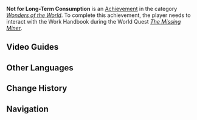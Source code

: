{{Achievement Infobox
|title        = 
|id           = 81212
|order id     = 1198
|category     = Wonders of the World
|description  = Find [[Uncle He]], the missing miner, in The Chasm.
|requirements = Interact with the work handbook during ''[[The Missing Miner]]''.
|primogems    = 5
|tracking     = 
|hidden       = 1
|topic        = 
|type         = Quest
}}
'''Not for Long-Term Consumption''' is an [[Achievement]] in the category ''[[Wonders of the World]]''. To complete this achievement, the player needs to interact with the Work Handbook during the World Quest ''[[The Missing Miner]]''.
<!--
==Trivia==
-->

==Video Guides==
{{EVT
|video1   = https://youtu.be/yNDJ-q1X9Ig
|caption1 = Not for Long-Term Consumption Guide
}}

==Other Languages==
{{Other Languages|default_hidden=1
|en      = Not for Long-Term Consumption
|zhs     = 请勿长期食用
|zhs_rm  = Qǐngwù Chángqí Shíyòng
|zht     = 請勿長期食用
|zht_rm  = Qǐngwù Chángqí Shíyòng
|ja      = 長期摂取を避けてください
|ja_rm   = Chouki Sesshu wo Sakete Kudasai
|ko      = 장기적으로 복용하지 마세요
|ko_rm   = Janggijeok-euro Bogyonghaji Maseyo
|es      = Ingerir con precaución
|fr      = À consommer avec modération !
|ru      = Не для длительного хранения
|th      = ห้ามรับประทานติดต่อกันเป็นเวลานาน
|th_rm   = 
|vi      = Đừng Ăn Trong Thời Gian Dài
|de      = Nicht für den langzeitigen Verzehr geeignet
|id      = Bukan untuk Dikonsumsi Terus Menerus
|pt      = Não Consumir por Longos Períodos
}}

==Change History==
{{Change History|2.6}}
<!--
==References==
{{Reflist}}
-->
==Navigation==
{{Achievement Navbox|Wonders of the World|Quest}}